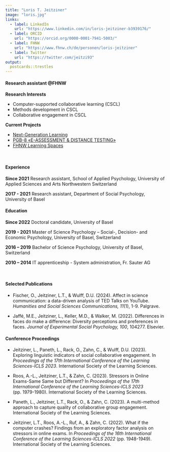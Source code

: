 ```yaml
---
title: "Loris T. Jeitziner"
image: "loris.jpg"
links:
  - label: LinkedIn
    url: "https://www.linkedin.com/in/loris-jeitziner-b3939176/"
  - label: ORCID
    url: "https://orcid.org/0000-0001-7941-5003/"
  - label: FHNW
    url: "https://www.fhnw.ch/de/personen/loris-jeitziner"
  - label: Twitter
    url: "https://twitter.com/jeitzi93"
output:
  postcards::trestles
---
```

 
#### Research assistant @FHNW

**Research Interests** 

* Computer-supported collaborative learning (CSCL)
* Methods development in CSCL
* Collaborative engagement in CSCL

**Current Projects**

* [Next-Generation Learning](https://www.fhnw.ch/de/forschung-und-dienstleistungen/psychologie/soziale-und-digitale-interaktion/next-generation-learning)
* [PGB-8 «E-ASSESSMENT & DISTANCE TESTING»](https://newlearning.fhnw.ch/pgb-8-e-assessment-distance-testing/)
* [FHNW Learning Spaces](https://www.fhnw.ch/de/die-fhnw/strategische-entwicklungsschwerpunkte/strategische-initiativen-18-20/learning-spaces)

<br/>

#### Experience

**Since 2021**
Research assistant, School of Applied Psychology, University of Applied Sciences and Arts Northwestern Switzerland

**2017 - 2021**
Research assistant, Department of Social Psychology, University of Basel

#### Education

**Since 2022**
Doctoral candidate, University of Basel

**2019 - 2021**
Master of Science Psychology – Social-, Decision- and Economic Psychology, University of Basel, Switzerland

**2016 – 2019**
Bachelor of Science Psychology, University of Basel, Switzerland

**2010 – 2014**
IT apprenticeship - System administration, Fr. Sauter AG

<br/>

#### Selected Publications

- Fischer, O., Jeitziner, L.T., & Wulff, D.U. (2024). Affect in science communication: a data-driven analysis of TED Talks on YouTube. *Humanities and Social Sciences Communications, 11*(1), 1-9. Palgrave.

- Jaffé, M.E., Jeitziner, L., Keller, M.D., & Walker, M. (2022). Differences in faces do make a difference: Diversity perceptions and preferences in faces. *Journal of Experimental Social Psychology, 100*, 104277. Elsevier.

#### Conference Proceedings

- Jeitziner, L., Paneth, L., Rack, O., Zahn, C., & Wulff, D.U. (2023). Exploring linguistic indicators of social collaborative engagement. In *Proceedings of the 17th International Conference of the Learning Sciences-ICLS 2023*. International Society of the Learning Sciences.

- Roos, A.-L., Jeitziner, L.T., & Zahn, C. (2023). Stressors in Online Exams-Same Same but Different? In *Proceedings of the 17th International Conference of the Learning Sciences-ICLS 2023* (pp. 1979-1980). International Society of the Learning Sciences.

- Paneth, L., Jeitziner, L.T., Rack, O., & Zahn, C. (2023). A multi-method approach to capture quality of collaborative group engagement. International Society of the Learning Sciences.

- Jeitziner, L.T., Roos, A.-L., Ruf, A., & Zahn, C. (2022). What if the computer crashes? Findings from an exploratory factor analysis on stressors in online exams. In *Proceedings of the 16th International Conference of the Learning Sciences-ICLS 2022* (pp. 1948-1949). International Society of the Learning Sciences.
